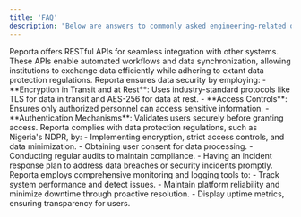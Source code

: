 ```yaml
---
title: 'FAQ'
description: "Below are answers to commonly asked engineering-related questions about the Reporta platform."
---
```


<AccordionGroup>

  <Accordion title="How can Reporta integrate with other systems?">
    Reporta offers RESTful APIs for seamless integration with other systems. These APIs enable automated workflows and data synchronization, allowing institutions to exchange data efficiently while adhering to extant data protection regulations.
  </Accordion>

  <Accordion title="How is data security ensured on Reporta?">
    Reporta ensures data security by employing:
    - **Encryption in Transit and at Rest**: Uses industry-standard protocols like TLS for data in transit and AES-256 for data at rest.
    - **Access Controls**: Ensures only authorized personnel can access sensitive information.
    - **Authentication Mechanisms**: Validates users securely before granting access.
  </Accordion>

  <Accordion title="How does Reporta handle data privacy and comply with protection regulations?">
    Reporta complies with data protection regulations, such as Nigeria's NDPR, by:
    - Implementing encryption, strict access controls, and data minimization.
    - Obtaining user consent for data processing.
    - Conducting regular audits to maintain compliance.
    - Having an incident response plan to address data breaches or security incidents promptly.
  </Accordion>

  <Accordion title="How does Reporta ensure high availability and system reliability?">
    Reporta employs comprehensive monitoring and logging tools to:
    - Track system performance and detect issues.
    - Maintain platform reliability and minimize downtime through proactive resolution.
    - Display uptime metrics, ensuring transparency for users.
  </Accordion>

</AccordionGroup>
